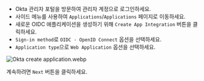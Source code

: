 - Okta 관리자 포털을 방문하여 관리자 계정으로 로그인하세요.
- 사이드 메뉴를 사용하여 `Applications`/`Applications` 페이지로 이동하세요.
- 새로운 OIDC 애플리케이션을 생성하기 위해 `Create App Integration` 버튼을 클릭하세요.
- `Sign-in method`로 `OIDC - OpenID Connect` 옵션을 선택하세요.
- `Application type`으로 `Web Application` 옵션을 선택하세요.

![Okta create application.webp](./assets/okta_create_application.webp)

계속하려면 `Next` 버튼을 클릭하세요.
